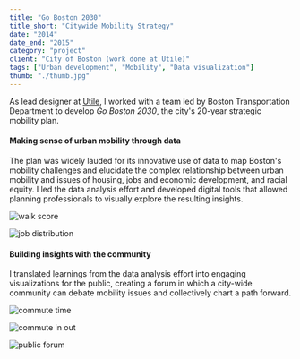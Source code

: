 ```yaml
---
title: "Go Boston 2030"
title_short: "Citywide Mobility Strategy"
date: "2014"
date_end: "2015"
category: "project"
client: "City of Boston (work done at Utile)"
tags: ["Urban development", "Mobility", "Data visualization"]
thumb: "./thumb.jpg"
---
```

As lead designer at [Utile](http://www.utiledesign.com), I worked with a team led by Boston Transportation Department to develop _Go Boston 2030_, the city's 20-year strategic mobility plan. 

<h4>Making sense of urban mobility through data</h4>

The plan was widely lauded for its innovative use of data to map Boston's mobility challenges and elucidate the complex relationship between urban mobility and issues of housing, jobs and economic development, and racial equity. I led the data analysis effort and developed digital tools that allowed planning professionals to visually explore the resulting insights.

![walk score](6.walkscore-01.jpg "Walkability as a luxury amenity: how car-dependent one is in Boston is very much related to one's socio-economic status, which highlights equity as a key driver of future mobility planning (data courtesy of Walkscore)")

![job distribution](5.jobs-02.jpg "While white collar jobs (blue and green) are concentrated in areas well-served by hub-and-spoke transit systems, blue collar jobs (red) are more spread across the urban periphery, imposing additional cost burdens on workers who need to get to them")

<h4>Building insights with the community</h4>

I translated learnings from the data analysis effort into engaging visualizations for the public, creating a forum in which a city-wide community can debate mobility issues and collectively chart a path forward.

![commute time](4.posters.jpg "Example of public-facing visualization, highlighting the relationship between one's commute and issues of job accessibility and economic opportunity")

![commute in out](4.In-out-09.jpg "Where trips come from")

![public forum](public-forum.jpeg "One of many public forums")

